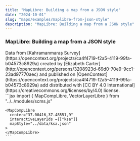 ```yaml
---
title: "MapLibre: Building a map from a JSON style"
date: "2024-10-01"
slug: "maps/examples/maplibre-from-json-style"
description: "MapLibre: Building a map from a JSON style"
---
```



### MapLibre: Building a map from a JSON style

<div className="row mt-3 mb-5 border-top border-bottom py-3">
 <div className="col-6">
    <MapCompLibre 
      center="37.00416,37.48551,9"
      interactiveLayerIds={["ksa"]} 
      mapStyle="../data/ksa.json"
    >
    </MapCompLibre>
     Data from [Kahramanmaraş Survey](https://opencontext.org/projects/ca4f4719-f2a5-4119-99fa-b04573c8929a) created by [Elizabeth Carter](http://opencontext.org/persons/3208923d-69d0-70e9-9cc1-23ad97770aec) and published on [OpenContext](https://opencontext.org/projects/ca4f4719-f2a5-4119-99fa-b04573c8929a) add distributed with [CC BY 4.0 International](https://creativecommons.org/licenses/by/4.0) license.
  </div>
  <div className="col-6">
    ```jsx
    import {
        MapCompLibre,
        VectorLayerLibre
    } from "../../modules/scms.js"

    <MapCompLibre
      center="37.00416,37.48551,9"
      interactiveLayerIds ={["ksa"]}
      mapStyle="../data/ksa.json"
    >
    </MapCompLibre>
    ```

  </div>
</div>
